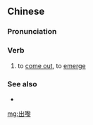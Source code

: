 ==Chinese==
{{zh-forms}}

===Pronunciation===
{{zh-pron
|c=ceot1 lai4,ceot1 lei4
|cat=v
}}

===Verb===
{{zh-verb}}

# {{lb|zh|Cantonese}} to [[come out]], to [[emerge]]

===See also===
* {{zh-l|出來/出来}}

[[mg:出嚟]]